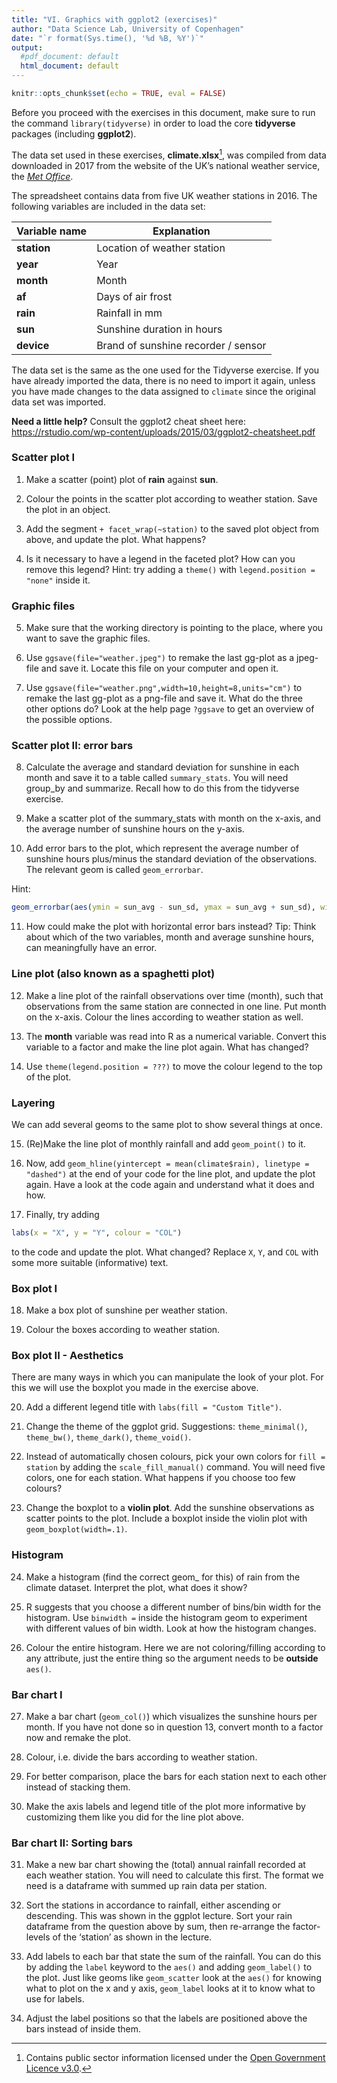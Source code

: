 ```yaml
---
title: "VI. Graphics with ggplot2 (exercises)"
author: "Data Science Lab, University of Copenhagen"
date: "`r format(Sys.time(), '%d %B, %Y')`"
output:
  #pdf_document: default
  html_document: default
---
```


```r
knitr::opts_chunk$set(echo = TRUE, eval = FALSE)
```

Before you proceed with the exercises in this document, make sure to run the command `library(tidyverse)` in order to load the core **tidyverse** packages (including **ggplot2**).

The data set used in these exercises, **climate.xlsx**[^1], was compiled from data downloaded in 2017 from the website of the UK's national weather service, the [*Met Office*](http://www.metoffice.gov.uk/public/weather/climate-historic/).

[^1]: Contains public sector information licensed under the [Open Government Licence v3.0](http://www.nationalarchives.gov.uk/doc/open-government-licence/version/3/).

The spreadsheet contains data from five UK weather stations in 2016. The following variables are included in the data set:

| Variable name | Explanation                         |
|---------------|-------------------------------------|
| **station**   | Location of weather station         |
| **year**      | Year                                |
| **month**     | Month                               |
| **af**        | Days of air frost                   |
| **rain**      | Rainfall in mm                      |
| **sun**       | Sunshine duration in hours          |
| **device**    | Brand of sunshine recorder / sensor |

The data set is the same as the one used for the Tidyverse exercise. If you have already imported the data, there is no need to import it again, unless you have made changes to the data assigned to `climate` since the original data set was imported.

**Need a little help?** Consult the ggplot2 cheat sheet here: <https://rstudio.com/wp-content/uploads/2015/03/ggplot2-cheatsheet.pdf>

### Scatter plot I

1.  Make a scatter (point) plot of **rain** against **sun**.

2.  Colour the points in the scatter plot according to weather station. Save the plot in an object.

3.  Add the segment `+ facet_wrap(~station)` to the saved plot object from above, and update the plot. What happens?

4.  Is it necessary to have a legend in the faceted plot? How can you remove this legend? Hint: try adding a `theme()` with `legend.position = "none"` inside it.


### Graphic files

5.  Make sure that the working directory is pointing to the place, where you want to save the graphic files.

6.  Use `ggsave(file="weather.jpeg")` to remake the last gg-plot as a jpeg-file and save it. Locate this file on your computer and open it.

7.  Use `ggsave(file="weather.png",width=10,height=8,units="cm")` to remake the last gg-plot as a png-file and save it. What do the three other options do? Look at the help page `?ggsave` to get an overview of the possible options.

### Scatter plot II: error bars

8. Calculate the average and standard deviation for sunshine in each month and save it to a table called `summary_stats`. You will need group_by and summarize. Recall how to do this from the tidyverse exercise.

9. Make a scatter plot of the summary_stats with month on the x-axis, and the average number of sunshine hours on the y-axis.

10. Add error bars to the plot, which represent the average number of sunshine hours plus/minus the standard deviation of the observations. The relevant geom is called `geom_errorbar`.

Hint:

```r
geom_errorbar(aes(ymin = sun_avg - sun_sd, ymax = sun_avg + sun_sd), width = 0.2)
```

11. How could make the plot with horizontal error bars instead? Tip: Think about which of the two variables, month and average sunshine hours, can meaningfully have an error.

### Line plot (also known as a spaghetti plot)

12. Make a line plot of the rainfall observations over time (month), such that observations from the same station are connected in one line. Put month on the x-axis. Colour the lines according to weather station as well.

13. The **month** variable was read into R as a numerical variable. Convert this variable to a factor and make the line plot again. What has changed?

14. Use `theme(legend.position = ???)` to move the colour legend to the top of the plot.

### Layering

We can add several geoms to the same plot to show several things at once.

15. (Re)Make the line plot of monthly rainfall and add `geom_point()` to it.

16. Now, add `geom_hline(yintercept = mean(climate$rain), linetype = "dashed")` at the end of your code for the line plot, and update the plot again. Have a look at the code again and understand what it does and how.


17. Finally, try adding

```r
labs(x = "X", y = "Y", colour = "COL")
```

to the code and update the plot. What changed? Replace `X`, `Y`, and `COL` with some more suitable (informative) text.

### Box plot I

18. Make a box plot of sunshine per weather station.

19. Colour the boxes according to weather station.

### Box plot II - Aesthetics

There are many ways in which you can manipulate the look of your plot. For this we will use the boxplot you made in the exercise above.

20. Add a different legend title with `labs(fill = "Custom Title")`.

21. Change the theme of the ggplot grid. Suggestions: `theme_minimal()`, `theme_bw()`, `theme_dark()`, `theme_void()`.

22. Instead of automatically chosen colours, pick your own colors for `fill = station` by adding the `scale_fill_manual()` command. You will need five colors, one for each station. What happens if you choose too few colours?

23. Change the boxplot to a **violin plot**. Add the sunshine observations as scatter points to the plot. Include a boxplot inside the violin plot with `geom_boxplot(width=.1)`.

### Histogram

24. Make a histogram (find the correct geom\_ for this) of rain from the climate dataset. Interpret the plot, what does it show?

25. R suggests that you choose a different number of bins/bin width for the histogram. Use `binwidth =` inside the histogram geom to experiment with different values of bin width. Look at how the histogram changes.

26. Colour the entire histogram. Here we are not coloring/filling according to any attribute, just the entire thing so the argument needs to be **outside** `aes()`.

### Bar chart I

27. Make a bar chart (`geom_col()`) which visualizes the sunshine hours per month. If you have not done so in question 13, convert month to a factor now and remake the plot.

28. Colour, i.e. divide the bars according to weather station.

29. For better comparison, place the bars for each station next to each other instead of stacking them.

30. Make the axis labels and legend title of the plot more informative by customizing them like you did for the line plot above.

### Bar chart II: Sorting bars

31. Make a new bar chart showing the (total) annual rainfall recorded at each weather station. You will need to calculate this first. The format we need is a dataframe with summed up rain data per station.

32. Sort the stations in accordance to rainfall, either ascending or descending. This was shown in the ggplot lecture. Sort your rain dataframe from the question above by sum, then re-arrange the factor-levels of  the 'station' as shown in the lecture.

33. Add labels to each bar that state the sum of the rainfall. You can do this by adding the `label` keyword to the `aes()` and adding `geom_label()` to the plot. Just like geoms like `geom_scatter` look at the `aes()` for knowing what to plot on the x and y axis, `geom_label` looks at it to know what to use for labels. 

34. Adjust the label positions so that the labels are positioned above the bars instead of inside them.


